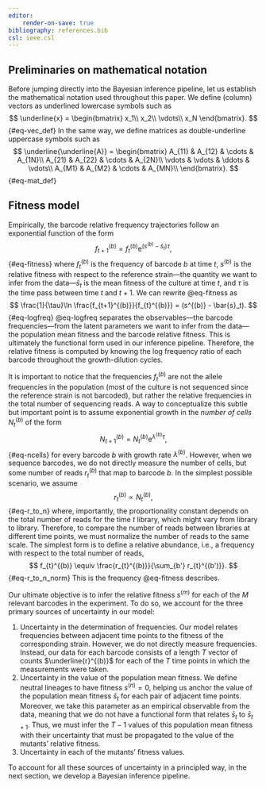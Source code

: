 ```yaml
---
editor:
    render-on-save: true
bibliography: references.bib
csl: ieee.csl
---
```


## Preliminaries on mathematical notation
Before jumping directly into the Bayesian inference pipeline, let us establish
the mathematical notation used throughout this paper. We define
(column) vectors as underlined lowercase symbols such as
$$
\underline{x} = \begin{bmatrix}
    x_1\\
    x_2\\
    \vdots\\
    x_N
\end{bmatrix}.
$${#eq-vec_def}
In the same way, we define matrices as double-underline uppercase symbols such
as
$$
\underline{\underline{A}} =
\begin{bmatrix}
    A_{11} & A_{12} & \cdots & A_{1N}\\
    A_{21} & A_{22} & \cdots & A_{2N}\\
    \vdots & \vdots & \ddots & \vdots\\
    A_{M1} & A_{M2} & \cdots & A_{MN}\\
\end{bmatrix}.
$${#eq-mat_def}

## Fitness model {#sec-fitness_model}

Empirically, the barcode relative frequency trajectories follow an exponential
function of the form
$$
f_{t+1}^{(b)} = f_{t}^{(b)} \mathrm{e}^{(s^{(b)} - \bar{s}_t)\tau},
$${#eq-fitness}
where $f_{t}^{(b)}$ is the frequency of barcode $b$ at time $t$, $s^{(b)}$ is
the relative fitness with respect to the reference strain---the quantity we want
to infer from the data---$\bar{s}_t$ is the mean fitness of the culture at time
$t$, and $\tau$ is the time pass between time $t$ and $t+1$. We can rewrite
@eq-fitness as
$$
\frac{1}{\tau}\ln \frac{f_{t+1}^{(b)}}{f_{t}^{(b)}} = (s^{(b)} - \bar{s}_t).
$${#eq-logfreq}
@eq-logfreq separates the observables---the barcode frequencies---from the
latent parameters we want to infer from the data---the population mean fitness
and the barcode relative fitness. This is ultimately the functional form used in
our inference pipeline. Therefore, the relative fitness is computed by knowing
the log frequency ratio of each barcode throughout the growth-dilution cycles.

It is important to notice that the frequencies $f_{t}^{(b)}$ are not the allele
frequencies in the population (most of the culture is not sequenced since the
reference strain is not barcoded), but rather the relative frequencies in the
total number of sequencing reads. A way to conceptualize this subtle but
important point is to assume exponential growth in the *number of cells*
$N_t^{(b)}$ of the form
$$
N_{t+1}^{(b)} = N_{t}^{(b)} \mathrm{e}^{\lambda^{(b)}\tau},
$${#eq-ncells}
for every barcode $b$ with growth rate $\lambda^{(b)}$. However, when we
sequence barcodes, we do not directly measure the number of cells, but some
number of reads $r_t^{(b)}$ that map to barcode $b$. In the simplest possible
scenario, we assume
$$
r_{t}^{(b)} \propto N_{t}^{(b)},
$${#eq-r_to_n}
where, importantly, the proportionality constant depends on the total number of
reads for the time $t$ library, which might vary from library to library.
Therefore, to compare the number of reads between libraries at different time
points, we must normalize the number of reads to the same scale. The simplest
form is to define a relative abundance, i.e., a frequency with respect to the
total number of reads,
$$
f_{t}^{(b)} \equiv \frac{r_{t}^{(b)}}{\sum_{b'} r_{t}^{(b')}}.
$${#eq-r_to_n_norm}
This is the frequency @eq-fitness describes.

Our ultimate objective is to infer the relative fitness $s^{(m)}$ for each of
the $M$ relevant barcodes in the experiment. To do so, we account for the three
primary sources of uncertainty in our model:

1. Uncertainty in the determination of frequencies. Our model relates
frequencies between adjacent time points to the fitness of the corresponding
strain. However, we do not directly measure frequencies. Instead, our data for
each barcode consists of a length $T$ vector of counts $\underline{r}^{(b)}$ for
each of the $T$ time points in which the measurements were taken.
2. Uncertainty in the value of the population mean fitness. We define neutral
lineages to have fitness $s^{(n)} = 0$, helping us anchor the value of the
population mean fitness $\bar{s}_t$ for each pair of adjacent time points. 
Moreover, we take this parameter as an empirical observable from the data, 
meaning that we do not have a functional form that relates $\bar{s}_t$ to
$\bar{s}_{t+1}$. Thus, we must infer the $T-1$ values of this population mean 
fitness with their uncertainty that must be propagated to the value of
the mutants' relative fitness.
3. Uncertainty in each of the mutants' fitness values. 

To account for all these sources of uncertainty in a principled way, in the next
section, we develop a Bayesian inference pipeline.